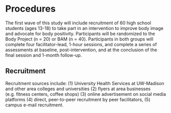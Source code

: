 # Procedures

The first wave of this study will include recruitment of 60 high school students (ages 13-18) to take part in an intervention to improve body image and advocate for body positivity. Participants will be randomized to the Body Project (n = 20) or BAM (n = 40). Participants in both groups will complete four facilitator-lead, 1-hour sessions, and complete a series of assessments at baseline, post-intervention, and at the conclusion of the final session and 1-month follow-up.

## Recruitment

Recruitment sources include: (1) University Health Services at UW-Madison and other area colleges and universities (2) flyers at area businesses (e.g. fitness centers, coffee shops) (3) online advertisement on social media platforms (4) direct, peer-to-peer recruitment by peer facilitators, (5) campus e-mail recruitment.
